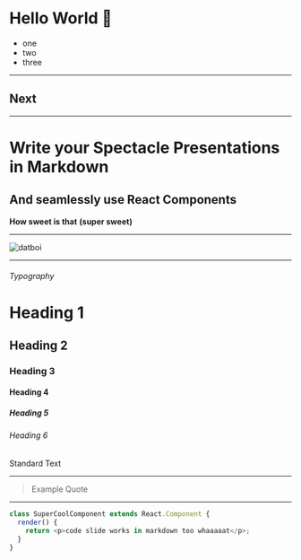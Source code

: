 
# Hello World 👋

- one
- two
- three

---

## Next

<Test height={testProp} />

---

# Write your Spectacle Presentations in Markdown

## And seamlessly use React Components

**How sweet is that**
**(super sweet)**

---

![datboi](https://pbs.twimg.com/media/CkjFUyTXEAEysBY.jpg)

---

###### Typography

# Heading 1

## Heading 2

### Heading 3

#### Heading 4

##### Heading 5

###### Heading 6

Standard Text

---

> Example Quote

---

```javascript
class SuperCoolComponent extends React.Component {
  render() {
    return <p>code slide works in markdown too whaaaaat</p>;
  }
}
```
